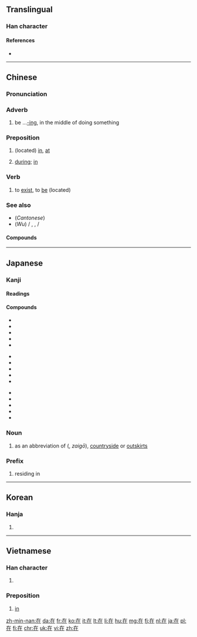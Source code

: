 ==Translingual==
{{stroke order|strokes=6}}
{{stroke order|type=animate}}

===Han character===
{{Han char|rn=32|rad=土|as=03|sn=6|four=4021<sub>4</sub>|canj=大中土 (KLG)|ids=⿸[[𠂇]]⿰[[丨]][[土]]}}

====References====
* {{Han ref|kx=0224.181|dkj=04881|dj=0455.140|hdz=10418.070|uh=5728|ud=22312|bh=A662|bd=42594}}

----

==Chinese==
{{zh-forms}}

===Pronunciation===
{{zh-pron
|m=zài
|c=zoi6
|h=pfs=[[tshài]] (tshai<sup>3</sup>), [[tshoi]] (tshoi<sup>1</sup>)|gd=ts'oi<sup>1</sup>, ts'ai<sup>5</sup>, ts'ai<sup>1</sup>, hoi<sup>1</sup>, t'oi<sup>1</sup> [Meixian], ts'oi<sup>1</sup>, ts'ai<sup>6</sup> [Hailu], ts'oi<sup>1</sup>, ts'ai<sup>5</sup> [Siyan, Kwangtung], ts'oi<sup>1</sup>, ts'ai<sup>3</sup> [Bao'an], ts'ai<sup>3</sup> [Dongguan]|hpy=cai4, coi1
|mn=tsāi
|w=3ze
|mc=y
|oc=y
|ma=y
|cat=adv,prep,v
}}

===Adverb===
{{zh-adv}}

# be ...[[-ing]], in the middle of doing something {{gloss|indicating an action in progress}}
#: {{zh-usex|我 '''在''' 看 電視。|I'm watch'''ing''' TV.|link=yes}}

===Preposition===
{{zh-prep}}

# (located) [[in]], [[at]]
#: {{zh-usex|我 住 '''在''' ^中國。|I live '''in''' China.|link=yes}}
#: {{zh-usex|我們 '''在''' 當地 報紙 上 登 了 一 則 廣告。|We put an ad '''in''' the local paper.|link=yes}}
#: {{zh-usex|每 天 下午 他 '''在''' 家裡 工作。|Every afternoons he works '''at''' home.|link=y}}
# [[during]]; [[in]]
#: {{zh-usex|你 打算 '''在''' 假期 裡 做 什麼？|What do you plan to do '''during''' the holidays?|link=y}}  
#: {{zh-usex|他 的 日記 '''在''' 他 生前 未曾 發表 過。|His diary was not published '''during''' his lifetime.|link=y}}  
	  
===Verb===
{{zh-verb}}

# to [[exist]], to [[be]] (located)
#: {{zh-usex|他 在 那里？|Where is he?|link=y}}
#: {{zh-usex|旅馆 在 新 购物中心 附近。|The hotel is located near the new shopping center.|link=y}}

===See also===
* (''Cantonese'') {{zh-l|喺}}
* (''Wu'') {{zh-l|辣}} / {{zh-l|拉}}, {{zh-l|辣嗨}}, {{zh-l|辣海}} / {{zh-l|拉海}}

====Compounds====
{{zh-der|{{der}}
* {{zh-l|在案}}
* {{zh-l|在编}}
* {{zh-l|在册}}
* {{zh-l|在场}}
* {{zh-l|在党}}
* {{zh-l|在行}}
* {{zh-l|在乎}}
* {{zh-l|在即}}
* {{zh-l|在家}}
* {{zh-l|在教}}
* {{zh-l|在劫难逃}}
* {{zh-l|在理}}
* {{zh-l|在内}}
* {{zh-l|在谱}}, {{zh-l|在谱儿}}
{{rel-mid3}}
* {{zh-l|在世}}
* {{zh-l|在数}}
* {{zh-l|在所不辞}}
* {{zh-l|在所不计}}
* {{zh-l|在所不惜}}
* {{zh-l|在所难免}}
* {{zh-l|在逃}}
* {{zh-l|在天之灵}}
* {{zh-l|在外}}
* {{zh-l|在望}}
* {{zh-l|在位}}
* {{zh-l|在握}}
* {{zh-l|在下}}
{{rel-mid3}}
* {{zh-l|在先}}
* {{zh-l|在线}}
* {{zh-l|在心}}
* {{zh-l|在学}}
* {{zh-l|在押}}
* {{zh-l|在野}}
* {{zh-l|在野党}}
* {{zh-l|在业}}
* {{zh-l|在意}}
* {{zh-l|在于}}
* {{zh-l|在职}}
* {{zh-l|在座}}
* {{zh-l|現在/现在}}
}}

----

==Japanese==

===Kanji===
{{ja-kanji|grade=5|rs=土03}}

====Readings====
{{ja-readings
|goon=[[ざい]] (zai)
|kanon=[[さい]] (sai) {{qualifier|non-[[w:Jōyō kanji|Jōyō]] reading}}
|kun=[[ある|あ.る]] ({{ja-l|在る}}, a.ru), [[あり]] (ari) {{qualifier|rare}}, [[ます|-ま.す]] ({{ja-l|在す}}, -ma.su) {{qualifier|rare}}
}}

====Compounds====
{{top3}}
* {{ja-l|在位|ざいい|zaii}}
* {{ja-l|在家|ざいけ|zaike}}
* {{ja-l|在庫|ざいこ|zaiko}}
* {{ja-l|在校|ざいこう|zaikō}}
* {{ja-l|在住|ざいじゅう|zaijū}}
{{mid3}}
* {{ja-l|在職|ざいしょく|zaishoku}}
* {{ja-l|在世|ざいせ|zaise}}
* {{ja-l|在籍|ざいせき|zaiseki}}
* {{ja-l|在宅|ざいたく|zaitaku}}
* {{ja-l|在任|ざいにん|zainin}}
{{mid3}}
* {{ja-l|在来|ざいらい|zairai}}
* {{ja-l|在留|ざいりゅう|zairyū}}
* {{ja-l|存在|そんざい|sonzai}}
* {{ja-l|在日|ざいにち|zainichi}}
* {{ja-l|現在地|げんざいち|genzaichi}}
{{bottom}}

===Noun===
{{ja-noun|ざい}} 

# as an abbreviation of {{l|ja|在郷}} ({{l|ja|ざいごう}}, ''zaigō''), [[countryside]] or [[outskirts]]

===Prefix===
{{ja-pos|ざい|prefix}} 

# residing in

----

==Korean==

===Hanja===
{{ko-hanja|hangeul=재|rv=jae|mr=chae}}

# {{defn|lang=ko|sort=土03}}

----

==Vietnamese==

===Han character===
{{vi-hantu|tại|rs=土03}}

# {{defn|lang=vi|sort=土03}}

===Preposition===
{{head|vi|preposition|sc=Hant}}{{attention|vi|may need inflection template}}

# [[in]]

[[zh-min-nan:在]]
[[da:在]]
[[fr:在]]
[[ko:在]]
[[it:在]]
[[lt:在]]
[[li:在]]
[[hu:在]]
[[mg:在]]
[[fj:在]]
[[nl:在]]
[[ja:在]]
[[pl:在]]
[[fi:在]]
[[chr:在]]
[[uk:在]]
[[vi:在]]
[[zh:在]]